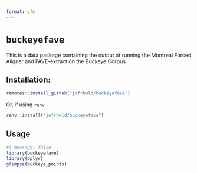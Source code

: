 ```yaml
---
format: gfm
---
```


# `buckeyefave`

This is a data package containing the output of running the 
Montreal Forced Aligner and FAVE-extract on the Buckeye Corpus.

## Installation:

```r
remotes::install_github("jofrhwld/buckeyefave")
```

Or, if using `renv`

```r
renv::install("jofrhwld/buckeyefave")
```

## Usage

```r
#| message: false
library(buckeyefave)
library(dplyr)
glimpse(buckeye_points)
```
